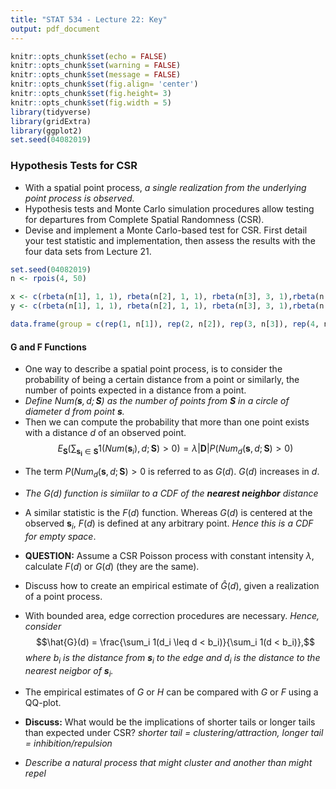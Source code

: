 ```yaml
---
title: "STAT 534 - Lecture 22: Key"
output: pdf_document
---
```


```r
knitr::opts_chunk$set(echo = FALSE)
knitr::opts_chunk$set(warning = FALSE)
knitr::opts_chunk$set(message = FALSE)
knitr::opts_chunk$set(fig.align= 'center')
knitr::opts_chunk$set(fig.height= 3)
knitr::opts_chunk$set(fig.width = 5)
library(tidyverse)
library(gridExtra)
library(ggplot2)
set.seed(04082019)
```

### Hypothesis Tests for CSR

- With a spatial point process, *a single realization from the underlying point process is observed.*
\vfill
- Hypothesis tests and Monte Carlo simulation procedures allow testing for departures from Complete Spatial Randomness (CSR).
\vfill
- Devise and implement a Monte Carlo-based test for CSR. First detail your test statistic and implementation, then assess the results with the four data sets from Lecture 21.
```r
set.seed(04082019)
n <- rpois(4, 50)

x <- c(rbeta(n[1], 1, 1), rbeta(n[2], 1, 1), rbeta(n[3], 3, 1),rbeta(n[4], 3, 3))
y <- c(rbeta(n[1], 1, 1), rbeta(n[2], 1, 1), rbeta(n[3], 3, 1),rbeta(n[4], 3, 3))

data.frame(group = c(rep(1, n[1]), rep(2, n[2]), rep(3, n[3]), rep(4, n[4])), x = x, y = y) %>% ggplot(aes(x=x, y=y)) + geom_point(alpha=.6) + facet_wrap(~group)
```
\vfill
\vfill
\vfill
\vfill
\newpage

#### G and F Functions

- One way to describe a spatial point process, is to consider the probability of being a certain distance from a point or similarly, the number of points expected in a distance from a point.
\vfill
- *Define $Num(\boldsymbol{s}, d; \boldsymbol{S})$ as the number of points from $\boldsymbol{S}$ in a circle of diameter $d$ from point $\boldsymbol{s}$.*
\vfill
- Then we can compute the probability that more than one point exists with a distance $d$ of an observed point.
$$E_{\boldsymbol{S}} \left(\sum_{\boldsymbol{s_i} \in \boldsymbol{S}} 1(Num(\boldsymbol{s}_i),d;\boldsymbol{S}) > 0 \right) = \lambda |\boldsymbol{D}| P(Num_d(\boldsymbol{s},d;\boldsymbol{S})> 0)$$


\vfill
- The term $P(Num_d(\boldsymbol{s},d;\boldsymbol{S})> 0$ is referred to as $G(d)$. $G(d)$ increases in $d$.
\vfill
- *The $G(d)$ function is simiilar to a CDF of the __nearest neighbor__ distance*
\vfill
- A similar statistic is the $F(d)$ function. Whereas $G(d)$ is centered at the observed $\boldsymbol{s}_i$, $F(d)$ is defined at any arbitrary point. *Hence this is a CDF for empty space*.
\vfill
- __QUESTION:__ Assume a CSR Poisson process with constant intensity $\lambda$, calculate $F(d)$ or $G(d)$ (they are the same).
\vfill
\newpage

- Discuss how to create an empirical estimate of $\hat{G}(d)$, given a realization of a point process.
\vfill
- With bounded area, edge correction procedures are necessary. *Hence, consider*
$$\hat{G}(d) = \frac{\sum_i 1(d_i \leq d < b_i)}{\sum_i 1(d < b_i)},$$
*where $b_i$ is the distance from $\boldsymbol{s}_i$ to the edge and $d_i$ is the distance to the nearest neigbor of $\boldsymbol{s}_i$.*
\vfill
- The empirical estimates of $G$ or $H$ can be compared with $G$ or $F$ using a QQ-plot.
\vfill
- __Discuss:__ What would be the implications of shorter tails or longer tails than expected under CSR? *shorter tail = clustering/attraction, longer tail = inhibition/repulsion*
\vfill
- *Describe a natural process that might cluster and another than might repel*
\vfill
\newpage